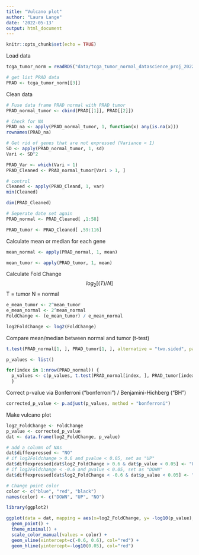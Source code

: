 ```yaml
---
title: "Vulcano plot"
author: "Laura Lange"
date: '2022-05-13'
output: html_document
---
```


```r
knitr::opts_chunk$set(echo = TRUE)
```

Load data
```r
tcga_tumor_norm = readRDS("data/tcga_tumor_normal_datascience_proj_2022.RDS")

# get list PRAD data
PRAD <- tcga_tumor_norm[[3]]
```

Clean data 

```r
# Fuse data frame PRAD normal with PRAD tumor
PRAD_normal_tumor <- cbind(PRAD[[1]], PRAD[[2]])

# Check for NA
PRAD_na <- apply(PRAD_normal_tumor, 1, function(x) any(is.na(x)))
rownames(PRAD_na)

# Get rid of genes that are not expressed (Variance < 1)
SD <- apply(PRAD_normal_tumor, 1, sd)
Vari <- SD^2

PRAD_Var <- which(Vari < 1)
PRAD_Cleaned <- PRAD_normal_tumor[Vari > 1, ]

# control
Cleaned <- apply(PRAD_Cleand, 1, var)
min(Cleaned)

dim(PRAD_Cleaned)

# Seperate date set again 
PRAD_normal <- PRAD_Cleaned[ ,1:58]

PRAD_tumor <- PRAD_Cleaned[ ,59:116]
```

Calculate mean or median for each gene 
```r
mean_normal <- apply(PRAD_normal, 1, mean)

mean_tumor <- apply(PRAD_tumor, 1, mean)
```

Calculate Fold Change 
$$
log_2[(T)/N]
$$
T = tumor 
N = normal 
```r
e_mean_tumor <- 2^mean_tumor
e_mean_normal <- 2^mean_normal
FoldChange <- (e_mean_tumor) / e_mean_normal

log2FoldChange <- log2(FoldChange)
```
Compare mean/median between normal and tumor (t-test)

```r
t.test(PRAD_normal[1, ], PRAD_tumor[1, ], alternative = "two.sided", paired = TRUE)
```
```r
p_values <- list()

for(index in 1:nrow(PRAD_normal)) {
  p_values <- c(p_values, t.test(PRAD_normal[index, ], PRAD_tumor[index, ])$p.value)
  }
```


Correct p-value via Bonferroni ("bonferroni") / Benjamini-Hichberg ("BH")
```r
corrected_p_value <- p.adjust(p_values, method = "bonferroni")
```

Make vulcano plot 

```r
log2_FoldChange <- FoldChange
p_value <- corrected_p_value
dat <- data.frame(log2_FoldChange, p_value)

# add a column of NAs
dat$diffexpressed <- "NO"
# if log2Foldchange > 0.6 and pvalue < 0.05, set as "UP" 
dat$diffexpressed[dat$log2_FoldChange > 0.6 & dat$p_value < 0.05] <- "UP"
# if log2Foldchange < -0.6 and pvalue < 0.05, set as "DOWN"
dat$diffexpressed[dat$log2_FoldChange < -0.6 & dat$p_value < 0.05] <- "DOWN"

# Change point color
color <- c("blue", "red", "black")
names(color) <- c("DOWN", "UP", "NO")

library(ggplot2)

ggplot(data = dat, mapping = aes(x=log2_FoldChange, y= -log10(p_value), col = diffexpressed))+
  geom_point() +
  theme_minimal() +
  scale_color_manual(values = color) +
  geom_vline(xintercept=c(-0.6, 0.6), col="red") +
  geom_hline(yintercept=-log10(0.05), col="red")
```
